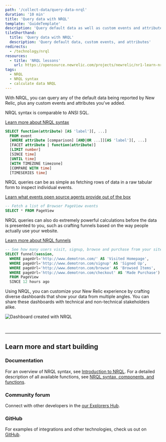 ```yaml
---
path: '/collect-data/query-data-nrql'
duration: '10 min'
title: 'Query data with NRQL'
template: 'GuideTemplate'
description: 'Query default data as well as custom events and attributes with our powerful, SQL-like query language. Start querying now.'
tileShorthand:
  title: 'Query data with NRQL'
  description: 'Query default data, custom events, and attributes'
redirects:
  - /technology/nrql
resources:
  - title: 'NRQL lessons'
    url: https://opensource.newrelic.com/projects/newrelic/nr1-learn-nrql
tags:
  - NRQL
  - NRQL syntax
  - calculate data NRQL
---
```


<Intro>

With NRQL, you can query any of the default data being reported by New Relic, plus any custom events and attributes you’ve added.

</Intro>

<Steps>

<Step>

NRQL syntax is comparable to ANSI SQL.

[Learn more about NRQL syntax](https://docs.newrelic.com/docs/insights/nrql-new-relic-query-language/using-nrql/introduction-nrql)

```sql copy=false
SELECT function(attribute) [AS 'label'][, ...]
  FROM event
  [WHERE attribute [comparison] [AND|OR ...]][AS 'label'][, ...]
  [FACET attribute | function(attribute)]
  [LIMIT number]
  [SINCE time]
  [UNTIL time]
  [WITH TIMEZONE timezone]
  [COMPARE WITH time]
  [TIMESERIES time]
```

</Step>

<Step>

NRQL queries can be as simple as fetching rows of data in a raw tabular form to inspect individual events.

[Learn what events open source agents provide out of the box](https://docs.newrelic.com/docs/insights/insights-data-sources/default-data/insights-default-data-other-new-relic-products)

```sql
-- Fetch a list of Browser PageView events
SELECT * FROM PageView
```

</Step>

<Step>

NRQL queries can also do extremely powerful calculations before the data is presented to you, such as crafting funnels based on the way people actually use your website.

[Learn more about NRQL funnels](https://docs.newrelic.com/docs/insights/nrql-new-relic-query-language/nrql-query-examples/funnels-evaluate-data-series-events)

```sql
-- See how many users visit, signup, browse and purchase from your site as a funnel
SELECT funnel(session,
  WHERE pageUrl='http://www.demotron.com/' AS 'Visited Homepage',
  WHERE pageUrl='http://www.demotron.com/signup' AS 'Signed Up',
  WHERE pageUrl='http://www.demotron.com/browse' AS 'Browsed Items',
  WHERE pageUrl='http://www.demotron.com/checkout' AS 'Made Purchase')
  FROM PageView
  SINCE 12 hours ago
```

</Step>

<Step>

Using NRQL, you can customize your New Relic experience by crafting diverse dashboards that show your data from multiple angles. You can share these dashboards with technical and non-technical stakeholders alike.

![Dashboard created with NRQL](../../images/nr1-dashboard.png)

</Step>

</Steps>

<br />

---

## Learn more and start building

### Documentation

For an overview of NRQL syntax, see [Introduction to NRQL](https://docs.newrelic.com/docs/insights/nrql-new-relic-query-language/using-nrql/introduction-nrql). For a detailed description of all available functions, see [NRQL syntax, components, and functions](https://docs.newrelic.com/docs/insights/nrql-new-relic-query-language/nrql-resources/nrql-syntax-components-functions).

### Community forum

Connect with other developers in the [our Explorers Hub](http://discuss.newrelic.com/tags/developer).

### GitHub

For examples of integrations and other technologies, check us out on [GitHub](https://github.com/newrelic).
